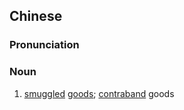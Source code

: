 ==Chinese==
{{zh-forms|s=私货}}

===Pronunciation===
{{zh-pron
|m=sīhuò
|c=si1 fo3
|mn=qz:sir-hèr/tp,xm:su-hè/kh,zz:su-hòe
|cat=n
}}

===Noun===
{{zh-noun}}

# [[smuggled]] [[goods]]; [[contraband]] goods
